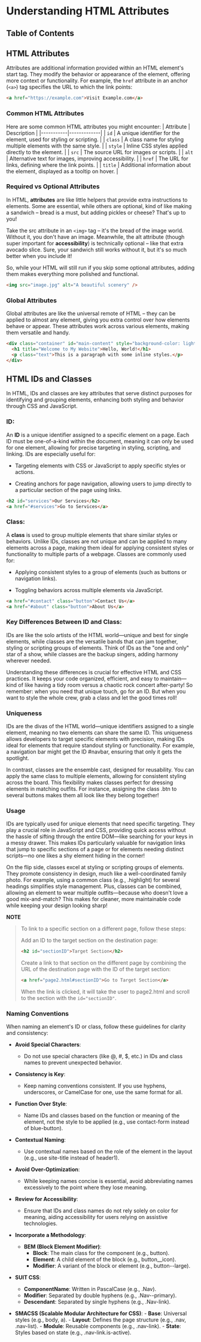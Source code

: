 
# Understanding HTML Attributes

## Table of Contents

## HTML Attributes

Attributes are additional information provided within an HTML element's start tag. They modify the behavior or appearance of the element, offering more context or functionality.
For example, the `href` attribute in an anchor (`<a>`) tag specifies the URL to which the link points:

```html
<a href="https://example.com">Visit Example.com</a>
```

### Common HTML Attributes

Here are some common HTML attributes you might encounter:
| Attribute | Description |
|-----------|-------------|
| `id` | A unique identifier for the element, used for styling or scripting. |
| `class` | A class name for styling multiple elements with the same style. |
| `style` | Inline CSS styles applied directly to the element. |
| `src` | The source URL for images or scripts. |
| `alt` | Alternative text for images, improving accessibility. |
| `href` | The URL for links, defining where the link points. |
| `title` | Additional information about the element, displayed as a tooltip on hover. |

### Required vs Optional Attributes

In HTML, **attributes** are like little helpers that provide extra instructions to elements. Some are essential, while others are optional, kind of like making a sandwich – bread is a must, but adding pickles or cheese? That's up to you!

Take the src attribute in an `<img>` tag – it's the bread of the image world. Without it, you don't have an image. Meanwhile, the alt attribute (though super important for **accessibility**) is technically optional – like that extra avocado slice. Sure, your sandwich still works without it, but it's so much better when you include it!

So, while your HTML will still run if you skip some optional attributes, adding them makes everything more polished and functional.

```html
<img src="image.jpg" alt="A beautiful scenery" />
```

### Global Attributes

Global attributes are like the universal remote of HTML – they can be applied to almost any element, giving you extra control over how elements behave or appear. These attributes work across various elements, making them versatile and handy.

```html
<div class="container" id="main-content" style="background-color: lightblue;">
  <h1 title="Welcome to My Website">Hello, World!</h1>
  <p class="text">This is a paragraph with some inline styles.</p>
</div>
```

<BackToTop />

## HTML IDs and Classes

In HTML, IDs and classes are key attributes that serve distinct purposes for identifying and grouping elements, enhancing both styling and behavior through CSS and JavaScript.

### ID:

An **ID** is a unique identifier assigned to a specific element on a page. Each ID must be one-of-a-kind within the document, meaning it can only be used for one element, allowing for precise targeting in styling, scripting, and linking. IDs are especially useful for:

- Targeting elements with CSS or JavaScript to apply specific styles or actions.

- Creating anchors for page navigation, allowing users to jump directly to a particular section of the page using links.

```html
<h2 id="services">Our Services</h2>
<a href="#services">Go to Services</a>
```

<BackToTop />

### Class:

A **class** is used to group multiple elements that share similar styles or behaviors. Unlike IDs, classes are not unique and can be applied to many elements across a page, making them ideal for applying consistent styles or functionality to multiple parts of a webpage. Classes are commonly used for:

- Applying consistent styles to a group of elements (such as buttons or navigation links).

- Toggling behaviors across multiple elements via JavaScript.

```html
<a href="#contact" class="button">Contact Us</a>
<a href="#about" class="button">About Us</a>
```

<BackToTop />

### Key Differences Between ID and Class:

IDs are like the solo artists of the HTML world—unique and best for single elements, while classes are the versatile bands that can jam together, styling or scripting groups of elements. Think of IDs as the "one and only" star of a show, while classes are the backup singers, adding harmony wherever needed.

Understanding these differences is crucial for effective HTML and CSS practices. It keeps your code organized, efficient, and easy to maintain—kind of like having a tidy room versus a chaotic rock concert after-party! So remember: when you need that unique touch, go for an ID. But when you want to style the whole crew, grab a class and let the good times roll!

### Uniqueness

IDs are the divas of the HTML world—unique identifiers assigned to a single element, meaning no two elements can share the same ID. This uniqueness allows developers to target specific elements with precision, making IDs ideal for elements that require standout styling or functionality. For example, a navigation bar might get the ID #navbar, ensuring that only it gets the spotlight.

In contrast, classes are the ensemble cast, designed for reusability. You can apply the same class to multiple elements, allowing for consistent styling across the board. This flexibility makes classes perfect for dressing elements in matching outfits. For instance, assigning the class .btn to several buttons makes them all look like they belong together!

### Usage

IDs are typically used for unique elements that need specific targeting. They play a crucial role in JavaScript and CSS, providing quick access without the hassle of sifting through the entire DOM—like searching for your keys in a messy drawer. This makes IDs particularly valuable for navigation links that jump to specific sections of a page or for elements needing distinct scripts—no one likes a shy element hiding in the corner!

On the flip side, classes excel at styling or scripting groups of elements. They promote consistency in design, much like a well-coordinated family photo. For example, using a common class (e.g., .highlight) for several headings simplifies style management. Plus, classes can be combined, allowing an element to wear multiple outfits—because who doesn't love a good mix-and-match? This makes for cleaner, more maintainable code while keeping your design looking sharp!

**NOTE**

<blockquote>
To link to a specific section on a different page, follow these steps:

Add an ID to the target section on the destination page:

```html
<h2 id="sectionID">Target Section</h2>
```

Create a link to that section on the different page by combining the URL of the destination page with the ID of the target section:

```html
<a href="page2.html#sectionID">Go to Target Section</a>
```

When the link is clicked, it will take the user to page2.html and scroll to the section with the `id="sectionID"`.

</blockquote>
<BackToTop />

### Naming Conventions

When naming an element's ID or class, follow these guidelines for clarity and consistency:

- **Avoid Special Characters**:

  - Do not use special characters (like @, #, $, etc.) in IDs and class names to prevent unexpected behavior.

- **Consistency is Key**:

  - Keep naming conventions consistent. If you use hyphens, underscores, or CamelCase for one, use the same format for all.

- **Function Over Style**:

  - Name IDs and classes based on the function or meaning of the element, not the style to be applied (e.g., use contact-form instead of blue-button).

- **Contextual Naming**:

  - Use contextual names based on the role of the element in the layout (e.g., use site-title instead of header1).

- **Avoid Over-Optimization**:

  - While keeping names concise is essential, avoid abbreviating names excessively to the point where they lose meaning.

- **Review for Accessibility**:

  - Ensure that IDs and class names do not rely solely on color for meaning, aiding accessibility for users relying on assistive technologies.

- **Incorporate a Methodology**:

  - **BEM (Block Element Modifier)**:
    - **Block**: The main class for the component (e.g., button).
    - **Element**: A child element of the block (e.g., button\_\_icon).
    - **Modifier**: A variant of the block or element (e.g., button--large).

- **SUIT CSS**:

  - **ComponentName**: Written in PascalCase (e.g., .Nav).
  - **Modifier**: Separated by double hyphens (e.g., .Nav--primary).
  - **Descendant**: Separated by single hyphens (e.g., .Nav-link).

- **SMACSS (Scalable Modular Architecture for CSS)**: - **Base**: Universal styles (e.g., body, a). - **Layout**: Defines the page structure (e.g., .nav, .nav-list). - **Module**: Reusable components (e.g., .nav-link). - **State**: Styles based on state (e.g., .nav-link.is-active).
  <BackToTop />

<BackToTop />
